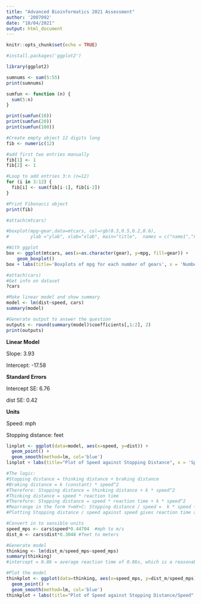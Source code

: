 ```yaml
---
title: "Advanced Bioinformatics 2021 Assessment"
author: '2007092'
date: "10/04/2021"
output: html_document
---
```


```r
knitr::opts_chunk$set(echo = TRUE)
```


```r
#install.packages('ggplot2')

library(ggplot2)
```



```r
sumnums <- sum(5:55)
print(sumnums)
```

```r

sumfun <- function (n) {
  sum(5:n)
}

print(sumfun(10))
print(sumfun(20))
print(sumfun(100))
```

```r
#Create empty object 12 digits long
fib <- numeric(12)

#add first two entries manually
fib[1] <- 1
fib[2] <- 1

#Loop to add entries 3:n (n=12)
for (i in 3:12) {
  fib[i] <- sum(fib[i-1], fib[i-2])
}

#Print Fibonacci object
print(fib)

```
```r
#attach(mtcars)

#boxplot(mpg~gear,data=mtcars, col=rgb(0.3,0.5,0.2,0.6),
#        ylab ="ylab", xlab="xlab", main="title",  names = c("name1","n2","n3"))

#With ggplot
box <- ggplot(mtcars, aes(x=as.character(gear), y=mpg, fill=gear)) +
    geom_boxplot()
box + labs(title='Boxplots of mpg for each number of gears', x = 'Number of Gears', y = 'Miles per Gallon')
```

```r
#attach(cars)
#Get info on dataset
?cars

#Make linear model and show summary
model <- lm(dist~speed, cars)
summary(model)

#Generate output to answer the question
outputs <- round(summary(model)$coefficients[,1:2], 2)
print(outputs)
```

**Linear Model**

Slope: 3.93

Intercept: -17.58

**Standard Errors**

Intercept SE: 6.76

dist SE: 0.42

**Units**

Speed: mph

Stopping distance: feet

```r

linplot <- ggplot(data=model, aes(x=speed, y=dist)) +
  geom_point() +
  geom_smooth(method=lm, col='blue')
linplot + labs(title="Plot of Speed against Stopping Distance", x = 'Speed (mph)', y = 'Distance (feet)')
```

```r

#The logic:
#Stopping distance = thinking distance + braking distance
#Braking distance = k (constant) * speed^2
#Therefore: Stopping distance = thinking distance + k * speed^2
#Thinking distance = speed * reaction time
#Therefore: Stopping distance = speed * reaction time + k * speed^2
#Rearrange in the form Y=mX+C: Stopping distance / speed =  k * speed + reaction time
#Plotting Stopping distance / speed against speed gives reaction time as the intercept.

#Convert in to sensible units
speed_mps <- cars$speed*0.44704  #mph to m/s
dist_m <- cars$dist*0.3048 #feet to meters

#Generate model
thinking <- lm(dist_m/speed_mps~speed_mps)
summary(thinking)
#intercept = 0.86 = average reaction time of 0.86s, which is a reasonable figure.

#Plot the model
thinkplot <- ggplot(data=thinking, aes(x=speed_mps, y=dist_m/speed_mps)) +
  geom_point() +
  geom_smooth(method=lm, col='blue')
thinkplot + labs(title="Plot of Speed against Stopping Distance/Speed" , x = 'Speed (m/s)', y = 'Distance/Speed (Seconds)')

```

